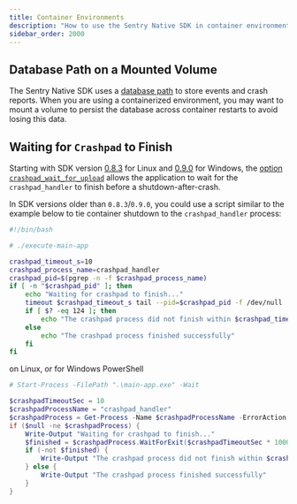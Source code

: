 ```yaml
---
title: Container Environments
description: "How to use the Sentry Native SDK in container environments."
sidebar_order: 2000
---
```


## Database Path on a Mounted Volume
The Sentry Native SDK uses a [database path](https://docs.sentry.io/platforms/native/configuration/options/#database-path) to store events and crash reports. When you are using a containerized environment, you may want to mount a volume to persist the database across container restarts to avoid losing this data.

## Waiting for `Crashpad` to Finish
Starting with SDK version [0.8.3](https://github.com/getsentry/sentry-native/releases/tag/0.8.3) for Linux and [0.9.0](https://github.com/getsentry/sentry-native/releases/tag/0.9.0) for Windows, the [option `crashpad_wait_for_upload`](https://docs.sentry.io/platforms/native/configuration/options/#crashpad-wait-for-upload) allows the application to wait for the `crashpad_handler` to finish before a shutdown-after-crash.

In SDK versions older than `0.8.3`/`0.9.0`, you could use a script similar to the example below to tie container shutdown to the `crashpad_handler` process:
```bash
#!/bin/bash

# ./execute-main-app

crashpad_timeout_s=10
crashpad_process_name=crashpad_handler
crashpad_pid=$(pgrep -n -f $crashpad_process_name)
if [ -n "$crashpad_pid" ]; then
    echo "Waiting for crashpad to finish..."
    timeout $crashpad_timeout_s tail --pid=$crashpad_pid -f /dev/null
    if [ $? -eq 124 ]; then
        echo "The crashpad process did not finish within $crashpad_timeout_s seconds"
    else
        echo "The crashpad process finished successfully"
    fi
fi
```
on Linux, or for Windows PowerShell
```powershell
# Start-Process -FilePath ".\main-app.exe" -Wait

$crashpadTimeoutSec = 10
$crashpadProcessName = "crashpad_handler"
$crashpadProcess = Get-Process -Name $crashpadProcessName -ErrorAction SilentlyContinue | Sort-Object StartTime -Descending | Select-Object -First 1
if ($null -ne $crashpadProcess) {
    Write-Output "Waiting for crashpad to finish..."
    $finished = $crashpadProcess.WaitForExit($crashpadTimeoutSec * 1000)
    if (-not $finished) {
        Write-Output "The crashpad process did not finish within $crashpadTimeoutSec seconds"
    } else {
        Write-Output "The crashpad process finished successfully"
    }
}
```
